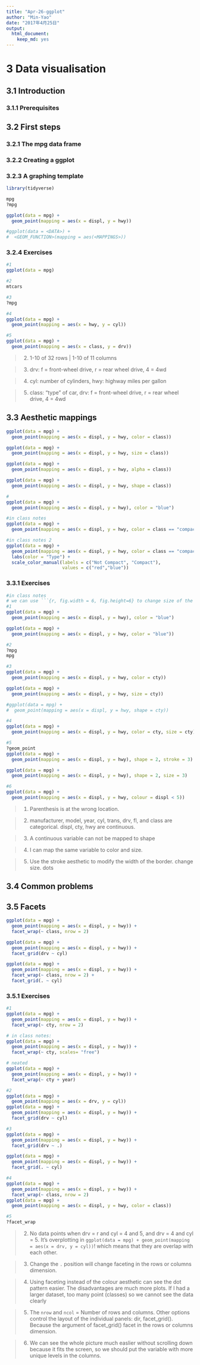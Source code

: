 ```yaml
---
title: "Apr-26-ggplot"
author: "Min-Yao"
date: "2017年4月25日"
output: 
  html_document: 
    keep_md: yes
---
```


# 3 Data visualisation

## 3.1 Introduction

### 3.1.1 Prerequisites

## 3.2 First steps

### 3.2.1 The mpg data frame

### 3.2.2 Creating a ggplot

### 3.2.3 A graphing template


```r
library(tidyverse)

mpg
?mpg

ggplot(data = mpg) + 
  geom_point(mapping = aes(x = displ, y = hwy))

#ggplot(data = <DATA>) + 
#  <GEOM_FUNCTION>(mapping = aes(<MAPPINGS>))

```

### 3.2.4 Exercises
```r
#1
ggplot(data = mpg)

#2
mtcars

#3
?mpg

#4
ggplot(data = mpg) + 
  geom_point(mapping = aes(x = hwy, y = cyl))

#5
ggplot(data = mpg) + 
  geom_point(mapping = aes(x = class, y = drv))
```


>2. 1-10 of 32 rows | 1-10 of 11 columns

>3. drv: f = front-wheel drive, r = rear wheel drive, 4 = 4wd

>4. cyl: number of cylinders, hwy: highway miles per gallon

>5. class: "type" of car, drv: f = front-wheel drive, r = rear wheel drive, 4 = 4wd


## 3.3 Aesthetic mappings
```r

ggplot(data = mpg) + 
  geom_point(mapping = aes(x = displ, y = hwy, color = class))

ggplot(data = mpg) + 
  geom_point(mapping = aes(x = displ, y = hwy, size = class))

ggplot(data = mpg) + 
  geom_point(mapping = aes(x = displ, y = hwy, alpha = class))

ggplot(data = mpg) + 
  geom_point(mapping = aes(x = displ, y = hwy, shape = class))

#
ggplot(data = mpg) + 
  geom_point(mapping = aes(x = displ, y = hwy), color = "blue")

#in class notes
ggplot(data = mpg) + 
  geom_point(mapping = aes(x = displ, y = hwy, color = class == "compact"))

#in class notes 2
ggplot(data = mpg) + 
  geom_point(mapping = aes(x = displ, y = hwy, color = class == "compact")) +
  labs(color = "Type") +
  scale_color_manual(labels = c("Not Compact", "Compact"), 
                     values = c("red","blue"))

```


### 3.3.1 Exercises
```r
#in class notes
# we can use ```{r, fig.width = 6, fig.height=6} to change size of the plots
#1
ggplot(data = mpg) + 
  geom_point(mapping = aes(x = displ, y = hwy), color = "blue")

ggplot(data = mpg) + 
  geom_point(mapping = aes(x = displ, y = hwy, color = "blue"))

#2
?mpg
mpg

#3
ggplot(data = mpg) + 
  geom_point(mapping = aes(x = displ, y = hwy, color = cty))

ggplot(data = mpg) + 
  geom_point(mapping = aes(x = displ, y = hwy, size = cty))

#ggplot(data = mpg) + 
#  geom_point(mapping = aes(x = displ, y = hwy, shape = cty))

#4
ggplot(data = mpg) + 
  geom_point(mapping = aes(x = displ, y = hwy, color = cty, size = cty))

#5
?geom_point
ggplot(data = mpg) + 
  geom_point(mapping = aes(x = displ, y = hwy), shape = 2, stroke = 3)

ggplot(data = mpg) + 
  geom_point(mapping = aes(x = displ, y = hwy), shape = 2, size = 3)

#6
ggplot(data = mpg) + 
  geom_point(mapping = aes(x = displ, y = hwy, colour = displ < 5))

```

>1. Parenthesis is at the wrong location.

>2. manufacturer, model, year, cyl, trans, drv, fl, and class are categorical. displ, cty, hwy are continuous.

>3. A continuous variable can not be mapped to shape

>4. I can map the same variable to color and size.

>5. Use the stroke aesthetic to modify the width of the border. change size. dots

## 3.4 Common problems

## 3.5 Facets

```r
ggplot(data = mpg) + 
  geom_point(mapping = aes(x = displ, y = hwy)) + 
  facet_wrap(~ class, nrow = 2)

ggplot(data = mpg) + 
  geom_point(mapping = aes(x = displ, y = hwy)) + 
  facet_grid(drv ~ cyl)

ggplot(data = mpg) + 
  geom_point(mapping = aes(x = displ, y = hwy)) + 
  facet_wrap(~ class, nrow = 2) +
  facet_grid(. ~ cyl)

```


### 3.5.1 Exercises
```r
#1
ggplot(data = mpg) + 
  geom_point(mapping = aes(x = displ, y = hwy)) + 
  facet_wrap(~ cty, nrow = 2)

# in class notes:
ggplot(data = mpg) + 
  geom_point(mapping = aes(x = displ, y = hwy)) + 
  facet_wrap(~ cty, scales= "free")

# neated
ggplot(data = mpg) + 
  geom_point(mapping = aes(x = displ, y = hwy)) + 
  facet_wrap(~ cty + year)

#2
ggplot(data = mpg) + 
  geom_point(mapping = aes(x = drv, y = cyl))
ggplot(data = mpg) + 
  geom_point(mapping = aes(x = displ, y = hwy)) + 
  facet_grid(drv ~ cyl)

#3
ggplot(data = mpg) + 
  geom_point(mapping = aes(x = displ, y = hwy)) +
  facet_grid(drv ~ .)

ggplot(data = mpg) + 
  geom_point(mapping = aes(x = displ, y = hwy)) +
  facet_grid(. ~ cyl)

#4
ggplot(data = mpg) + 
  geom_point(mapping = aes(x = displ, y = hwy)) + 
  facet_wrap(~ class, nrow = 2)
ggplot(data = mpg) + 
  geom_point(mapping = aes(x = displ, y = hwy, color = class))

#5
?facet_wrap

```

>2. No data points when drv = r and cyl = 4 and 5, and drv = 4 and cyl = 5. It's overplotting in `ggplot(data = mpg) + geom_point(mapping = aes(x = drv, y = cyl))`! which means that they are overlap with each other.

>3. Change the `.` position will change faceting in the rows or columns dimension.

>4. Using faceting instead of the colour aesthetic can see the dot pattern easier. The disadvantages are much more plots. If I had a larger dataset, 
too many point (classes) so we cannot see the data clearly

>5. The `nrow` and `ncol` = Number of rows and columns. Other options control the layout of the individual panels: dir, facet_grid(). Because the argument of facet_grid() facet in the rows or columns dimension.

>6. We can see the whole picture much easlier without scrolling down because it fits the screen, so we should put the variable with more unique levels in the columns.



